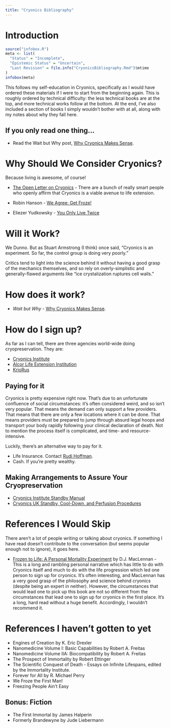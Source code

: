 ```yaml
---
title: "Cryonics Bibliography"
---
```


# Introduction

```r
source("infobox.R")
meta <- list(
  "Status" = "Incomplete",
  "Epistemic Status" = "Uncertain",
  "Last Revision" = file.info("CryonicsBibliography.Rmd")$mtime
)
infobox(meta)
```

This follows my self-education in Cryonics, specifically as I would have ordered these materials if I were to start from the beginning again. This is roughly ordered by technical difficulty: the less technical books are at the top, and more technical works follow at the bottom. At the end, I’ve also included a section of books I simply wouldn’t bother with at all, along with my notes about why they fall here.

## If you only read one thing...

* Read the Wait but Why post, [Why Cryonics Makes Sense](http://waitbutwhy.com/2016/03/cryonics.html).

# Why Should We Consider Cryonics?

Because living is awesome, of course!

* [The Open Letter on Cryonics](http://www.evidencebasedcryonics.org/scientists-open-letter-on-cryonics/) - There are a bunch of really smart people who openly affirm that Cryonics is a viable avenue to life extension.

* Robin Hanson - [We Agree: Get Froze!](http://www.overcomingbias.com/2008/12/we-agree-get-froze.html)
* Eliezer Yudkowsky - [You Only Live Twice](http://lesswrong.com/lw/wq/you_only_live_twice/)

# Will it Work?

We Dunno. But as Stuart Armstrong (I think) once said, "Cryonics is an experiment. So far, the control group is doing very poorly."

Critics tend to light into the science behind it without having a good grasp of the mechanics themselves, and so rely on overly-simplistic and generally-flawed arguments like "ice crystalization ruptures cell walls."

# How does it work?

* *Wait but Why* - [Why Cryonics Makes Sense](http://waitbutwhy.com/2016/03/cryonics.html).

# How do I sign up?

As far as I can tell, there are three agencies world-wide doing cryopreservation. They are:

* [Cryonics Institute](http://cryonics.org/become.html)
* [Alcor Life Extension Institution](http://www.alcor.org/BecomeMember/index.html)
* [KrioRus](http://www.kriorus.ru/en)

## Paying for it

Cryonics is pretty expensive right now. That's due to an unfortunate confluence of social circumstances: it's often considered weird, and so isn't very popular. That means the demand can only support a few providers. That means that there are only a few locations where it can be done. That means providers must be prepared to jump through absurd legal hoops and transport your body rapidly following your clinical declaration of death. Not to mention the process itself is complicated, and time- and resource- intensive.

Luckily, there's an alternative way to pay for it.

* Life Insurance. Contact [Rudi Hoffman](http://www.rudihoffman.com/).
* Cash. If you're pretty wealthy.

## Making Arrangements to Assure Your Cryopreservation

* [Cryonics Institute Standby Manual](http://www.cryonics.org/images/uploads/misc/Cryonics_Institute_Standby_Manual.pdf)
* [Cryonics UK Standby, Cool-Down, and Perfusion Procedures](http://cryonics-uk.org/download/Call-OutManual-2014%281%29-Apr.pdf)

# References I Would Skip

There aren't a lot of people writing or talking about cryonics. If something I have read doesn’t contribute to the conversation (but seems popular enough not to ignore), it goes here.

* [Frozen to Life: A Personal Mortality Experiment](https://www.amazon.com/Frozen-Life-Personal-Mortality-Experiment-ebook/dp/B01371OE6O/) by D.J. MacLennan - This is a long and rambling personal narrative which has little to do with Cryonics itself and much to do with the life progression which led one person to sign up for cryonics. It's often interesting, and MacLennan has a very good grasp of the philosophy and science behind cryonics (despite being an expert in neither). However, the circumstances that would lead one to pick up this book are not so different from the circumstances that lead one to sign up for cryonics in the first place. It's a long, hard read without a huge benefit. Accordingly, I wouldn't recommend it.

# References I haven't gotten to yet

* Engines of Creation by K. Eric Drexler
* Nanomedicine Volume I: Basic Capabilities by Robert A. Freitas
* Nanomedicine Volume IIA: Biocompatibility by Robert A. Freitas
* The Prospect of Immortality by Robert Ettinger
* The Scientific Conquest of Death - Essays on Infinite Lifespans, edited by the Immortality Institute.
* Forever for All by R. Michael Perry
* We Froze the First Man!
* Freezing People Ain't Easy

## Bonus: Fiction

* The First Immortal by James Halperin
* Formerly Brandewyne by Jude Liebermann
